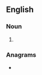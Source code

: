 {{also|latinizations}}
==English==

===Noun===
{{head|en|noun plural form}}

# {{plural of|Latinization|lang=en}}

===Anagrams===
* {{anagrams|en|Stalinization}}